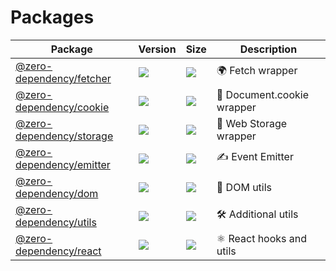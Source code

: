 # Packages

| Package                                                                | Version                                                                                               | Size                                                                                                                                         | Description                |
| ---------------------------------------------------------------------- | ----------------------------------------------------------------------------------------------------- | -------------------------------------------------------------------------------------------------------------------------------------------- | -------------------------- |
| [@zero-dependency/fetcher](https://github.com/zero-dependency/fetcher) | [![](https://img.shields.io/npm/v/@zero-dependency/fetcher)](https://npm.im/@zero-dependency/fetcher) | [![](https://img.shields.io/bundlephobia/minzip/@zero-dependency/fetcher)](https://bundlephobia.com/package/@zero-dependency/fetcher@latest) | 🌍 Fetch wrapper           |
| [@zero-dependency/cookie](https://github.com/zero-dependency/cookie)   | [![](https://img.shields.io/npm/v/@zero-dependency/cookie)](https://npm.im/@zero-dependency/cookie)   | [![](https://img.shields.io/bundlephobia/minzip/@zero-dependency/cookie)](https://bundlephobia.com/package/@zero-dependency/cookie@latest)   | 🍪 Document.cookie wrapper |
| [@zero-dependency/storage](https://github.com/zero-dependency/storage) | [![](https://img.shields.io/npm/v/@zero-dependency/storage)](https://npm.im/@zero-dependency/storage) | [![](https://img.shields.io/bundlephobia/minzip/@zero-dependency/storage)](https://bundlephobia.com/package/@zero-dependency/storage@latest) | 📒 Web Storage wrapper     |
| [@zero-dependency/emitter](https://github.com/zero-dependency/emitter) | [![](https://img.shields.io/npm/v/@zero-dependency/emitter)](https://npm.im/@zero-dependency/emitter) | [![](https://img.shields.io/bundlephobia/minzip/@zero-dependency/emitter)](https://bundlephobia.com/package/@zero-dependency/emitter@latest) | ✍️ Event Emitter           |
| [@zero-dependency/dom](https://github.com/zero-dependency/dom)         | [![](https://img.shields.io/npm/v/@zero-dependency/dom)](https://npm.im/@zero-dependency/dom)         | [![](https://img.shields.io/bundlephobia/minzip/@zero-dependency/dom)](https://bundlephobia.com/package/@zero-dependency/dom@latest)         | 📄 DOM utils               |
| [@zero-dependency/utils](https://github.com/zero-dependency/utils)     | [![](https://img.shields.io/npm/v/@zero-dependency/utils)](https://npm.im/@zero-dependency/utils)     | [![](https://img.shields.io/bundlephobia/minzip/@zero-dependency/utils)](https://bundlephobia.com/package/@zero-dependency/utils@latest)     | 🛠 Additional utils         |
| [@zero-dependency/react](https://github.com/zero-dependency/react)     | [![](https://img.shields.io/npm/v/@zero-dependency/react)](https://npm.im/@zero-dependency/react)     | [![](https://img.shields.io/bundlephobia/minzip/@zero-dependency/react)](https://bundlephobia.com/package/@zero-dependency/react@latest)     | ⚛️ React hooks and utils   |
